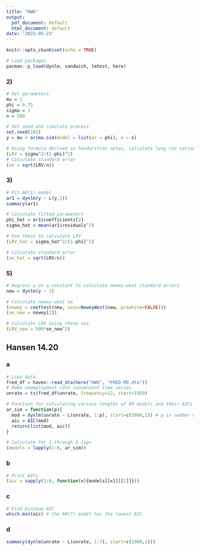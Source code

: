 ```yaml
---
title: "HW6"
output:
  pdf_document: default
  html_document: default
date: '2023-05-23'
---
```


```r
knitr::opts_chunk$set(echo = TRUE)

```

```r
# Load packages
pacman::p_load(dynlm, sandwich, lmtest, here)
```

### 2)

```r
# Set parameters
mu = 1
phi = 0.75
sigma = 1
n = 500

# Set seed and simulate process
set.seed(101)
y = mu + arima.sim(model = list(ar = phi), n = n)

# Using formula derived in handwritten notes, calculate long run variance
(LRV = sigma^2/(1-phi)^2)
# Calculate standard error
(se = sqrt(LRV/n))
```

### 3)

```r
# Fit AR(1) model
ar1 = dynlm(y ~ L(y,1))
summary(ar1)

# Calculate fitted parameters
phi_hat = ar1$coefficients[2]
sigma_hat = mean(ar1$residuals^2)

# Use these to calculate LRV
(LRV_hat = sigma_hat^2/(1-phi)^2)

# Calculate standard error
(se_hat = sqrt(LRV/n))

```

### 5)

```r
# Regress y on a constant to calculate newey-west standard errors
new = dynlm(y ~ 1)

# Calculate newey-west se
(newey = coeftest(new, vcov=NeweyWest(new, prewhite=FALSE)))
(se_new = newey[2])

# Calculate LRV using these ses
(LRV_new = 500*se_new^2)
```

## Hansen 14.20

### a 

```r
# Load data
fred_df = haven::read_dta(here("HW6", "FRED-MD.dta"))
# Make unemployment rate convenient time series
unrate = ts(fred_df$unrate, frequency=12, start=1959)

# Function for calculating various lengths of AR models and their AICs
ar_sim = function(p){
  mod = dynlm(unrate ~ L(unrate, 1:p), start=c(1960,1)) # p is number of lags
  aic = AIC(mod)
  return(list(mod, aic))
}

# Calculate for 1 through 8 lags
(models = lapply(1:8, ar_sim))
```

### b

```r
# Print AICs
(aic = sapply(1:8, function(x){models[[x]][[2]]}))
```

### c

```r
# Find minimum AIC
which.min(aic) # the AR(7) model has the lowest AIC
```

### d

```r
summary(dynlm(unrate ~ L(unrate, 1:7), start=c(1960,1)))
```








